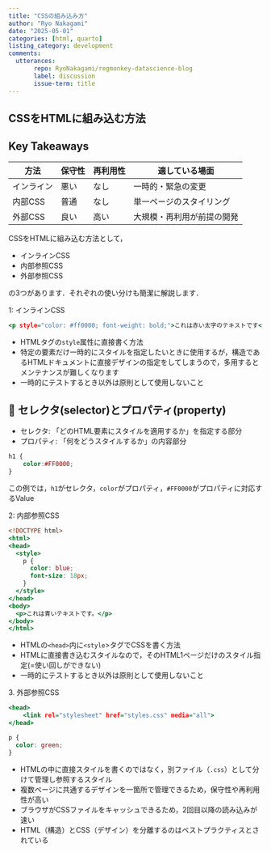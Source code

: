 ```yaml
---
title: "CSSの組み込み方"
author: "Ryo Nakagami"
date: "2025-05-01"
categories: [html, quarto]
listing_category: development
comments:
  utterances:
       repo: RyoNakagami/regmonkey-datascience-blog
       label: discussion
       issue-term: title
---
```


## CSSをHTMLに組み込む方法

::: {.callout-note}

## Key Takeaways

|方法|保守性|再利用性|適している場面|
|----|---|---|---|
|インライン|[悪い]{.bad}|[なし]{.bad}|一時的・緊急の変更|
|内部CSS|[普通]{.so-so}|[なし]{.so-so}|単一ページのスタイリング|
|外部CSS|[良い]{.good}|[高い]{.good}|大規模・再利用が前提の開発|

:::


CSSをHTMLに組み込む方法として，

- インラインCSS
- 内部参照CSS
- 外部参照CSS

の3つがあります．それぞれの使い分けも簡潔に解説します．

[1: インラインCSS]{.checkmark-header}

```.html
<p style="color: #ff0000; font-weight: bold;">これは赤い太字のテキストです</p>
```

- HTMLタグの`style`属性に直接書く方法
- 特定の要素だけ一時的にスタイルを指定したいときに使用するが，構造であるHTMLドキュメントに直接デザインの指定をしてしまうので，多用するとメンテナンスが難しくなります
- 一時的にテストするとき以外は原則として使用しないこと

::: {.nte- .callout-tip icon="false"}
# 🍵 セレクタ(selector)とプロパティ(property)

- セレクタ: 「どのHTML要素にスタイルを適用するか」を指定する部分
- プロパティ: 「何をどうスタイルするか」の内容部分

```.css
h1 {
    color:#FF0000;
}
```

この例では，`h1`がセレクタ，`color`がプロパティ，`#FF0000`がプロパティに対応するValue

:::


[2: 内部参照CSS]{.checkmark-header}

```.html
<!DOCTYPE html>
<html>
<head>
  <style>
    p {
      color: blue;
      font-size: 18px;
    }
  </style>
</head>
<body>
  <p>これは青いテキストです。</p>
</body>
</html>
```

- HTMLの`<head>`内に`<style`>タグでCSSを書く方法
- HTMLに直接書き込むスタイルなので，そのHTML1ページだけのスタイル指定(=使い回しができない)
- 一時的にテストするとき以外は原則として使用しないこと

[3. 外部参照CSS]{.checkmark-header}

```.html
<head>
    <link rel="stylesheet" href="styles.css" media="all">
</head>
```

```.css
p {
  color: green;
}
```

- HTMLの中に直接スタイルを書くのではなく，別ファイル（`.css`）として分けて管理し参照するスタイル
- 複数ページに共通するデザインを一箇所で管理できるため，保守性や再利用性が高い
- ブラウザがCSSファイルをキャッシュできるため，2回目以降の読み込みが速い
- HTML（構造）とCSS（デザイン）を分離するのはベストプラクティスとされている